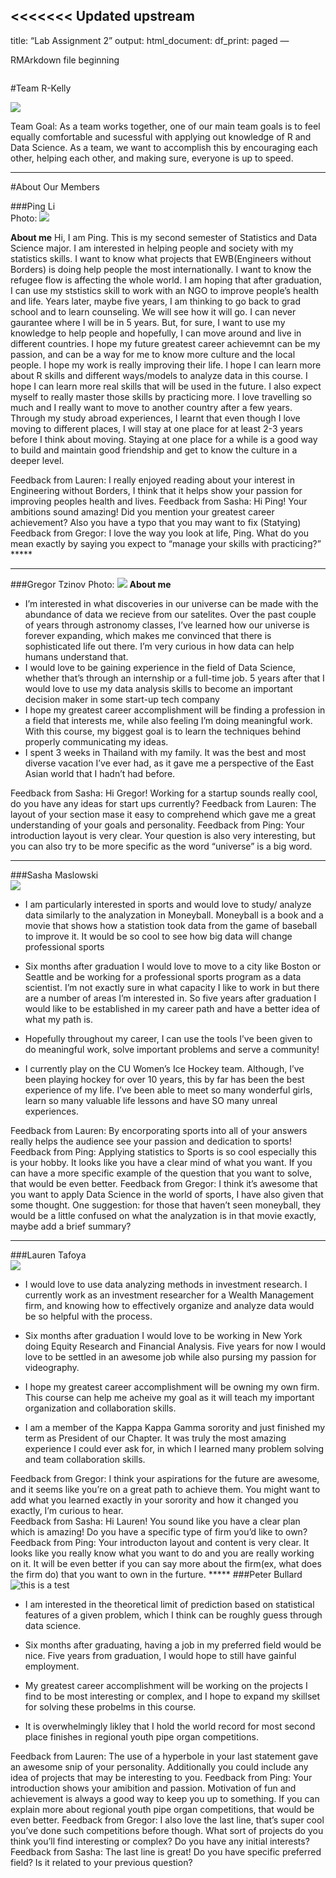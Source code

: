 <<<<<<< Updated upstream
---
title: "Lab Assignment 2"
output:
  html_document:
    df_print: paged
---

RMArkdown file beginning

```r

```
#Team R-Kelly   

![](Images/IMG_8215.JPG)

Team Goal:  As a team works together, one of our main team goals is to feel equally comfortable and sucessful with applying out knowledge of R and Data Science. As a team, we want to accomplish this by encouraging each other, helping each other, and making sure, everyone is up to speed.

-------

#About Our Members  

###Ping Li   
Photo:  ![](Images/IMG_8175.JPG)

**About me**
  Hi, I am Ping. This is my second semester of Statistics and Data Science major. I am interested in helping people and society with my statistics skills. I want to know what projects that EWB(Engineers without Borders) is doing help people the most internationally. I want to know the refugee flow is affecting the whole world. I am hoping that after graduation, I can use my ststistics skill to work with an NGO to improve people's health and life. Years later, maybe five years, I am thinking to go back to grad school and to learn counseling. We will see how it will go. I can never gaurantee where I will be in 5 years. But, for sure, I want to use my knowledge to help people and hopefully, I can move around and live in different countries. I hope my future greatest career achievemnt can be my passion, and can be a way for me to know more culture and the local people. I hope my work is really improving their life. 
  I hope I can learn more about R skills and different ways/models to analyze data in this course. I hope I can learn more real skills that will be used in the future. I also expect myself to really master those skills by practicing more. 
  I love travelling so much and I really want to move to another country after a few years. Through my study abroad experiences, I learnt that even though I love moving to different places, I will stay at one place for at least 2-3 years before I think about moving. Staying at one place for a while is a good way to build and maintain good friendship and get to know the culture in a deeper level.
  
  Feedback from Lauren: I really enjoyed reading about your interest in Engineering without Borders, I think that it helps show your passion for improving peoples health and lives. 
  Feedback from Sasha: Hi Ping! Your ambitions sound amazing! Did you mention your greatest career achievement? Also you have a typo that you may want to fix (Statying)
  Feedback from Gregor:  I love the way you look at life, Ping. What do you mean exactly by saying you expect to "manage your skills with practicing?"
*****


*****

###Gregor Tzinov 
Photo:  ![](Images/DSC_0792.JPG)
**About me**


* I'm interested in what discoveries in our universe can be made with the abundance of data we recieve from our satelites. Over the past couple of years through astronomy classes, I've learned how our universe is forever expanding, which makes me convinced that there is sophisticated life out there. I'm very curious in how data can help humans understand that.
* I would love to be gaining experience in the field of Data Science, whether that's through an internship or a full-time job. 5 years after that I would love to use my data analysis skills to become an important decision maker in some start-up tech company
* I hope my greatest career accomplishment will be finding a profession in a field that interests me, while also feeling I'm doing meaningful work. With this course, my biggest goal is to learn the techniques behind properly communicating my ideas.
* I spent 3 weeks in Thailand with my family. It was the best and most diverse vacation I've ever had, as it gave me a perspective of the East Asian world that I hadn't had before. 

Feedback from Sasha: Hi Gregor! Working for a startup sounds really cool, do you have any ideas for start ups currently?
Feedback from Lauren: The layout of your section mase it easy to comprehend which gave me a great understanding of your goals and personality. 
Feedback from Ping:  Your introduction layout is very clear. Your question is also very interesting, but you can also try to be more specific as the word "universe" is a big word. 

*****

###Sasha Maslowski   
![](Images/sasha maslowski image.png)

* I am particularly interested in sports and would love to study/ analyze data similarly to the analyzation in Moneyball. Moneyball is a book and a movie that shows how a statistion took data from the game of baseball to improve it. It would be so cool to see how big data will change professional sports

* Six months after graduation I would love to move to a city like Boston or Seattle and be working for a professional sports program as a data scientist. I'm not exactly sure in what capacity I like to work in but there are a number of areas I'm interested in. So five years after graduation I would like to be established in my career path and have a better idea of what my path is.

* Hopefully throughout my career, I can use the tools I've been given to do meaningful work, solve important problems and serve a community!

* I currently play on the CU Women's Ice Hockey team. Although, I've been playing hockey for over 10 years, this by far has been the best experience of my life. I've been able to meet so many wonderful girls, learn so many valuable life lessons and have SO many unreal experiences.

Feedback from Lauren: By encorporating sports into all of your answers really helps the audience see your passion and dedication to sports! 
Feedback from Ping: Applying statistics to Sports is so cool especially this is your hobby. It looks like you have a clear mind of what you want. If you can have a more specific example of the question that you want to solve, that would be even better.
Feedback from Gregor:  I think it's awesome that you want to apply Data Science in the world of sports, I have also given that some thought. One suggestion: for those that haven't seen moneyball, they would be a little confused on what the analyzation is in that movie exactly, maybe add a brief summary?

*****
###Lauren Tafoya  
![](Images/headshot.png)

* I would love to use data analyzing methods in investment research. I currently work as an investment researcher for a Wealth Management firm, and knowing how to effectively organize and analyze data would be so helpful with the process. 

* Six months after graduation I would love to be working in New York doing Equity Research and Financial Analysis. Five years for now I would love to be settled in an awesome job while also pursing my passion for videography. 

* I hope my greatest career accomplishment will be owning my own firm. This course can help me acheive my goal as it will teach  my important organization and collaboration skills.

* I am a member of the Kappa Kappa Gamma sorority and just finished my term as President of our Chapter. It was truly the most amazing experience I could ever ask for, in which I learned many problem solving and team collaboration skills. 


Feedback from Gregor: I think your aspirations for the future are awesome, and it seems like you're on a great path to achieve them. You might want to add what you learned exactly in your sorority and how it changed you exactly, I'm curious to hear.  
Feedback from Sasha: Hi Lauren! You sound like you have a clear plan which is amazing! Do you have a specific type of firm you'd like to own?
Feedback from Ping: Your introducton layout and content is very clear. It looks like you really know what you want to do and you are really working on it. It will be even better if you can say more about the firm(ex, what does the  firm do) that you want to own in the furture.
*****
###Peter Bullard 
![this is a test ](Images/IMG_3221.JPG)

* I am interested in the theoretical limit of prediction based on statistical features of a given problem, which I think can be roughly guess through data science.  

* Six months after graduating, having a job in my preferred field would be nice. Five years from graduation, I would hope to still have gainful employment.  
  
* My greatest career accomplishment will be working on the projects I find to be most interesting or complex, and I hope to expand my skillset for solving these probelms in this course.   
 
* It is overwhelmingly likley that I hold the world record for most second place finishes in regional youth pipe organ competitions.  
 
 Feedback from Lauren: The use of a hyperbole in your last statement gave an awesome snip of your personality. Additionally you could include any idea of projects that may be interesting to you.
 Feedback from Ping: Your introduction shows your amibition and passion. Motivation of fun and achievement is always a good way to keep you up to something. If you can explain more about regional youth pipe organ competitions, that would be even better.
Feedback from Gregor: I also love the last line, that's super cool you've done such competitions before though. What sort of projects do you think you'll find interesting or complex? Do you have any initial interests?
Feedback from Sasha: The last line is great! Do you have specific preferred field? Is it related to your previous question?